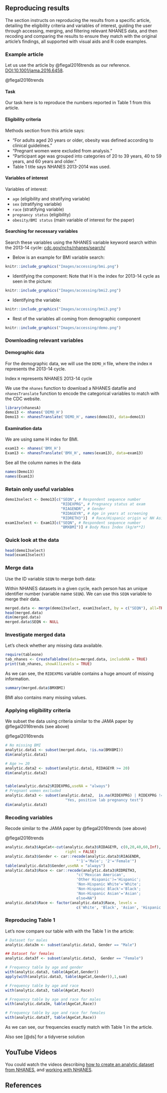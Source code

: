 ## Reproducing results {.unnumbered}

The section instructs on reproducing the results from a specific article, detailing the eligibility criteria and variables of interest, guiding the user through accessing, merging, and filtering relevant NHANES data, and then recoding and comparing the results to ensure they match with the original article's findings, all supported with visual aids and R code examples.

### Example article

Let us use the article by @flegal2016trends as our reference. [DOI:10.1001/jama.2016.6458](https://jamanetwork.com/journals/jama/fullarticle/2526639).

::: column-margin
@flegal2016trends
:::

#### Task

Our task here is to reproduce the numbers reported in Table 1 from this article.

#### Eligibility criteria

Methods section from this article says:

-   "For adults aged 20 years or older, obesity was defined according to clinical guidelines."
-   "Pregnant women were excluded from analysis."
-   "Participant age was grouped into categories of 20 to 39 years, 40 to 59 years, and 60 years and older."
-   Table 1 title says NHANES 2013-2014 was used.

#### Variables of interest

Variables of interest:

-   `age` (eligibility and stratifying variable)
-   `sex` (stratifying variable)
-   `race` (stratifying variable)
-   `pregnancy status` (eligibility)
-   `obesity/BMI status` (main variable of interest for the paper)

#### Searching for necessary variables

Search these variables using the NHANES variable keyword search within the 2013-14 cycle: [cdc.gov/nchs/nhanes/search/](https://wwwn.cdc.gov/nchs/nhanes/search/default.aspx)

-   Below is an example for BMI variable search:

```r
knitr::include_graphics("Images/accessing/bmi.png")
```

-   Identifying the component: Note that H is the index for 2013-14 cycle as seen in the picture:

```r
knitr::include_graphics("Images/accessing/bmi2.png")
```

-   Identifying the variable:

```r
knitr::include_graphics("Images/accessing/bmi3.png")
```

-   Rest of the variables all coming from demographic component

```r
knitr::include_graphics("Images/accessing/demo.png")
```

### Downloading relevant variables

#### Demographic data

For the demographic data, we will use the `DEMO_H` file, where the index `H` represents the 2013-14 cycle.

::: column-margin
Index `H` represents NHANES 2013-14 cycle
:::

::: callout-tip
We use the `nhanes` function to download a NHANES datafile and `nhanesTranslate` function to encode the categorical variables to match with the CDC website.
:::

```r
library(nhanesA)
demo13 <- nhanes('DEMO_H')
Demo13 <- nhanesTranslate('DEMO_H', names(demo13), data=demo13)
```

#### Examination data

We are using same H index for BMI.

```r
exam13 <- nhanes('BMX_H')
Exam13 <- nhanesTranslate('BMX_H', names(exam13), data=exam13)
```

See all the column names in the data

```r
names(Demo13)
names(Exam13)
```

### Retain only useful variables

```r
demo13select <- Demo13[c("SEQN", # Respondent sequence number
                         "RIDEXPRG", # Pregnancy status at exam
                         "RIAGENDR", # Gender
                         "RIDAGEYR", # Age in years at screening
                         "RIDRETH3")]  # Race/Hispanic origin w/ NH Asian
exam13select <- Exam13[c("SEQN", # Respondent sequence number
                         "BMXBMI")] # Body Mass Index (kg/m**2)
```

### Quick look at the data

```r
head(demo13select)
head(exam13select)
```

### Merge data

Use the ID variable `SEQN` to merge both data:

::: column-margin
Within NHANES datasets in a given cycle, each person has an unique identifier number (variable name `SEQN`). We can use this `SEQN` variable to merge their data.
:::

```r
merged.data <- merge(demo13select, exam13select, by = c("SEQN"), all=TRUE)
head(merged.data)
dim(merged.data)
merged.data$SEQN <- NULL
```

### Investigate merged data

Let's check whether any missing data available.

```r
require(tableone)
tab_nhanes <- CreateTableOne(data=merged.data, includeNA = TRUE)
print(tab_nhanes, showAllLevels = TRUE)
```

As we can see, the `RIDEXPRG` variable contains a huge amount of missing information.

```r
summary(merged.data$BMXBMI)
```

BMI also contains many missing values.

### Applying eligibility criteria

We subset the data using criteria similar to the JAMA paper by @flegal2016trends (see above)

::: column-margin
@flegal2016trends
:::

```r
# No missing BMI
analytic.data1 <- subset(merged.data, !is.na(BMXBMI)) 
dim(analytic.data1)

# Age >= 20
analytic.data2 <- subset(analytic.data1, RIDAGEYR >= 20) 
dim(analytic.data2)


table(analytic.data2$RIDEXPRG,useNA = "always")
# Pregnant women excluded
analytic.data3 <- subset(analytic.data2,  is.na(RIDEXPRG) | RIDEXPRG != 
                           "Yes, positive lab pregnancy test")
dim(analytic.data3)
```

### Recoding variables

Recode similar to the JAMA paper by @flegal2016trends (see above)

::: column-margin
@flegal2016trends
:::

```r
analytic.data3$AgeCat<-cut(analytic.data3$RIDAGEYR, c(0,20,40,60,Inf), 
                           right = FALSE)
analytic.data3$Gender <- car::recode(analytic.data3$RIAGENDR, 
                                "'1'='Male'; '2'='Female'")
table(analytic.data3$Gender,useNA = "always")
analytic.data3$Race <- car::recode(analytic.data3$RIDRETH3,
                                "c('Mexican American',
                                'Other Hispanic')='Hispanic';
                                'Non-Hispanic White'='White';
                                'Non-Hispanic Black'='Black';
                                'Non-Hispanic Asian'='Asian';
                                else=NA")
analytic.data3$Race <- factor(analytic.data3$Race, levels = 
                                c('White', 'Black', 'Asian', 'Hispanic'))
```

### Reproducing Table 1

Let's now compare our table with with the Table 1 in the article:

```r
# Dataset for males
analytic.data3m <- subset(analytic.data3, Gender == "Male")

## Dataset for females
analytic.data3f <- subset(analytic.data3,  Gender == "Female")

# Frequency table by age and gender
with(analytic.data3, table(AgeCat,Gender))
apply(with(analytic.data3, table(AgeCat,Gender)),1,sum)

# Frequency table by age and race
with(analytic.data3, table(AgeCat,Race))

# Frequency table by age and race for males
with(analytic.data3m, table(AgeCat,Race))

# Frequency table by age and race for females
with(analytic.data3f, table(AgeCat,Race))
```

As we can see, our frequencies exactly match with Table 1 in the article.

::: column-margin
Also see [@ds] for a tidyverse solution
:::

## YouTube Videos

You could watch the videos describing [how to create an analytic dataset from NHANES](https://youtu.be/II5BxyzyLQw), and [working with NHANES](https://youtu.be/U5vGa6wF50M).

## References
